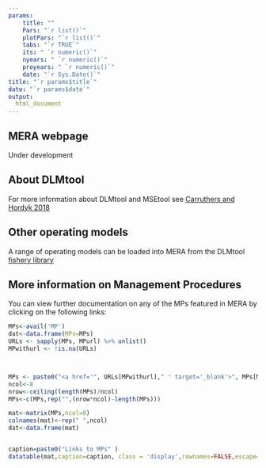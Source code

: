 ```yaml
---
params: 
    title: ""
    Pars: "`r list()`"
    plotPars: "`r list()`"
    tabs: "`r TRUE`"
    its: " `r numeric()`"
    nyears: " `r numeric()`"
    proyears: " `r numeric()`"
    date: "`r Sys.Date()`"
title: "`r params$title`"
date: "`r params$date`"
output:
  html_document
---
```



## MERA webpage

Under development

## About DLMtool

For more information about DLMtool and MSEtool see [Carruthers and Hordyk 2018](https://besjournals.onlinelibrary.wiley.com/doi/full/10.1111/2041-210X.13081)

## Other operating models

A range of operating models can be loaded into MERA from the DLMtool [fishery library](http://www.datalimitedtoolkit.org/fishery_library/)

## More information on Management Procedures

You can view further documentation on any of the MPs featured in MERA by clicking on the following links:

```r

MPs<-avail('MP')
dat<-data.frame(MPs=MPs)
URLs <- sapply(MPs, MPurl) %>% unlist()
MPwithurl <- !is.na(URLs) 



MPs <- paste0("<a href='", URLs[MPwithurl]," ' target='_blank'>", MPs[MPwithurl],"</a>")
ncol<-8
nrow<-ceiling(length(MPs)/ncol)
MPs<-c(MPs,rep("",(nrow*ncol)-length(MPs)))

mat<-matrix(MPs,ncol=8)
colnames(mat)<-rep(" ",ncol)
dat<-data.frame(mat)


caption=paste0("Links to MPs" )
datatable(mat,caption=caption, class = 'display',rownames=FALSE,escape=FALSE)


```